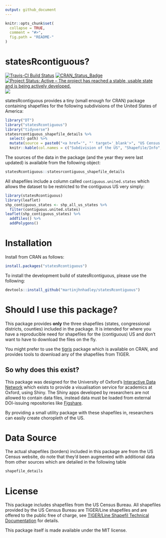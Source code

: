 ```yaml
---
output: github_document
---
```


<!-- README.md is generated from README.Rmd. Please edit that file -->

```r
knitr::opts_chunk$set(
  collapse = TRUE,
  comment = "#>",
  fig.path = "README-"
)
```

# statesRcontiguous?

[![Travis-CI Build Status](https://travis-ci.org/martinjhnhadley/statesRcontiguous.svg?branch=master)](https://travis-ci.org/martinjhnhadley/statesRcontiguous)
[![CRAN_Status_Badge](http://www.r-pkg.org/badges/version/statesRcontiguous)](https://cran.r-project.org/package=statesRcontiguous)
[![Project Status: Active – The project has reached a stable, usable state and is being actively developed.](http://www.repostatus.org/badges/latest/active.svg)](http://www.repostatus.org/#active)
[![](http://cranlogs.r-pkg.org/badges/statesRcontiguous)](http://cran.rstudio.com/web/packages/statesRcontiguous/index.html)

statesRcontiguous provides a tiny (small enough for CRAN) package containing shapefiles for the following subdivisions of the United States of America:

```r
library("DT")
library("statesRcontiguous")
library("tidyverse")
statesrcontiguous_shapefile_details %>%
  select(-path) %>%
  mutate(source = paste0("<a href='", "' target='_blank'>", "US Census Bureau", "</a>")) %>%
  knitr::kable(col.names = c("Subdivision of the US", "Shapefile/Info", "Year Updated", "Source"))
```

The sources of the data in the package (and the year they were last updated) is available from the following object:

```r
statesRcontiguous::statesrcontiguous_shapefile_details
```

All shapefiles include a column called `contiguous.united.states` which allows the dataset to be restricted to the contiguous US very simply:

```r
library(statesRcontiguous)
library(leaflet)
shp_contiguous_states <- shp_all_us_states %>%
  filter(contiguous.united.states)
leaflet(shp_contiguous_states) %>%
  addTiles() %>%
  addPolygons()
```

# Installation

Install from CRAN as follows:

```r
install.packages("statesRcontiguous")
```

To install the development build of statesRcontiguous, please use the following:

```r
devtools::install_github("martinjhnhadley/statesRcontiguous")
```

# Should I use this package?

This package provides **only** the three shapefiles (states, congressional districts, counties) included in the package. It is intended for where you have a reproducible need for shapefiles for the (contiguous) US and don't want to have to download the files on the fly.

You might prefer to use the [tigris](https://github.com/walkerke/tigris) package which is available on CRAN, and provides tools to download any of the shapefiles from TIGER.

## So why does this exist?

This package was designed for the University of Oxford's [Interactive Data Network](http://idn.it.ox.ac.uk) which exists to provide a visualisation service for academics at Oxford, using Shiny. The Shiny apps developed by researchers are not allowed to contain data files, instead data must be loaded from external DOI-issuing repositories like [Figshare](www.figshare.com).

By providing a small utility package with these shapefiles in, researchers can easily create choropleth of the US.

# Data Source

The actual shapefiles (borders) included in this package are from the US Census website, do note that they'd been augmented with additional data from other sources which are detailed in the following table

```r
shapefile_details
```


# License

This package includes shapefiles from the US Census Bureau. All shapefiles provided by the US Census Bureau are TIGER/Line shapefiles and are offered to the public free of charge, see [TIGER/Line Shapefil Technical Documentation](http://www2.census.gov/geo/pdfs/maps-data/data/tiger/tgrshp2016/TGRSHP2016_TechDoc.pdf) for details.

This package itself is made available under the MIT license.
